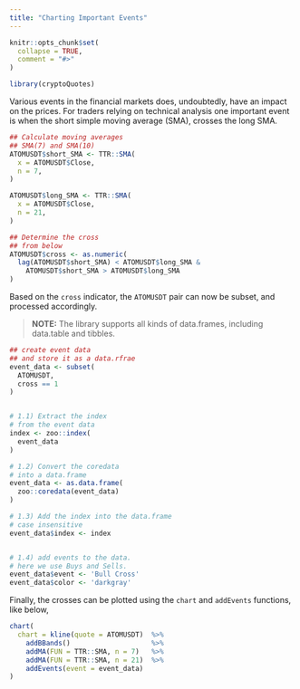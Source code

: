 ```yaml
---
title: "Charting Important Events"
---
```


```r
knitr::opts_chunk$set(
  collapse = TRUE,
  comment = "#>"
)
```

```r
library(cryptoQuotes)
```


Various events in the financial markets does, undoubtedly, have an impact on the prices. For traders relying on technical analysis one important event is when the short simple moving average (SMA), crosses the long SMA. 

```r
## Calculate moving averages
## SMA(7) and SMA(10)
ATOMUSDT$short_SMA <- TTR::SMA(
  x = ATOMUSDT$Close,
  n = 7,
)

ATOMUSDT$long_SMA <- TTR::SMA(
  x = ATOMUSDT$Close,
  n = 21,
)

## Determine the cross
## from below
ATOMUSDT$cross <- as.numeric(
  lag(ATOMUSDT$short_SMA) < ATOMUSDT$long_SMA &
    ATOMUSDT$short_SMA > ATOMUSDT$long_SMA 
)
```


Based on the `cross` indicator, the `ATOMUSDT` pair can now be subset, and processed accordingly.

> **NOTE:** The library supports all kinds of data.frames, including
> data.table and tibbles.

```r
## create event data
## and store it as a data.rfrae
event_data <- subset(
  ATOMUSDT,
  cross == 1
)


# 1.1) Extract the index
# from the event data
index <- zoo::index(
  event_data
)

# 1.2) Convert the coredata
# into a data.frame
event_data <- as.data.frame(
  zoo::coredata(event_data)
)

# 1.3) Add the index into the data.frame
# case insensitive
event_data$index <- index


# 1.4) add events to the data.
# here we use Buys and Sells.
event_data$event <- 'Bull Cross'
event_data$color <- 'darkgray'

```


Finally, the crosses can be plotted using the `chart` and `addEvents` functions, like below,

```r
chart(
  chart = kline(quote = ATOMUSDT)  %>% 
    addBBands()                    %>%
    addMA(FUN = TTR::SMA, n = 7)   %>%
    addMA(FUN = TTR::SMA, n = 21)  %>% 
    addEvents(event = event_data)
)
```


